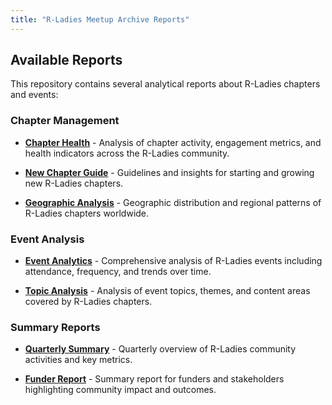 ```yaml
---
title: "R-Ladies Meetup Archive Reports"
---
```


## Available Reports

This repository contains several analytical reports about R-Ladies chapters and events:

### Chapter Management

- **[Chapter Health](reports/chapter-health.html)** - Analysis of chapter activity, engagement metrics, and health indicators across the R-Ladies community.

- **[New Chapter Guide](reports/new-chapter-guide.html)** - Guidelines and insights for starting and growing new R-Ladies chapters.

- **[Geographic Analysis](reports/geographic-analysis.html)** - Geographic distribution and regional patterns of R-Ladies chapters worldwide.

### Event Analysis

- **[Event Analytics](reports/event-analytics.html)** - Comprehensive analysis of R-Ladies events including attendance, frequency, and trends over time.

- **[Topic Analysis](reports/topic-analysis.html)** - Analysis of event topics, themes, and content areas covered by R-Ladies chapters.

### Summary Reports

- **[Quarterly Summary](reports/quarterly-summary.html)** - Quarterly overview of R-Ladies community activities and key metrics.

- **[Funder Report](reports/funder-report.html)** - Summary report for funders and stakeholders highlighting community impact and outcomes.

